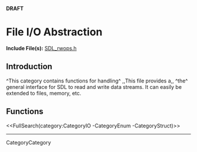 <!-- #master-page:CategoryTemplate -->
<!-- #master-date:Unknown-Date -->
<!-- format wiki -->
<!-- language en -->
'''DRAFT'''

= File I/O Abstraction =

'''Include File(s):'''  [http://hg.libsdl.org/SDL/file/tip/include/SDL_rwops.h SDL_rwops.h]


== Introduction ==
^This category contains functions for handling^ ,,This file provides a,, ^the^ general interface for SDL to read and write data streams.  It can easily be extended to files, memory, etc.

== Functions ==

<<FullSearch(category:CategoryIO -CategoryEnum -CategoryStruct)>>

----
CategoryCategory
